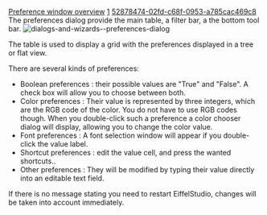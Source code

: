 [[Property:title|Preference window overview]]
[[Property:weight|1]]
[[Property:uuid|52878474-02fd-c68f-0953-a785cac469c8]]
The preferences dialog provide the main table, a filter bar, a the bottom tool bar. 
[[Image:dialogs-and-wizards--preferences-dialog]]  

The table is used to display a grid with the preferences displayed in a tree or flat view. 

There are several kinds of preferences:
* Boolean preferences : their possible values are "True" and "False". A check box will allow you to choose between both.
* Color preferences : Their value is represented by three integers, which are the RGB code of the color. You do not have to use RGB codes though. When you double-click such a preference a color chooser dialog will display, allowing you to change the color value.
* Font preferences : A font selection window will appear if you double-click the value label.
* Shortcut preferences : edit the value cell, and press the wanted shortcuts..
* Other preferences : They will be modified by typing their value directly into an editable text field.
If there is no message stating you need to restart EiffelStudio, changes will be taken into account immediately. 
{{tip| '''Tip''': below the table, you will find a text field with the internal name of the preference (for instance: ''editor.eiffel.auto-complete_...''). }}


{{tip| '''Tip''': you can export preferences to xml file, and import from xml file, this can be convenient when reinstalling EiffelStudio). }}


{{warning| '''Caution''': You can restore preferences default values by clicking on the "Restore Default" button. ALL preferences will be reset. }}




